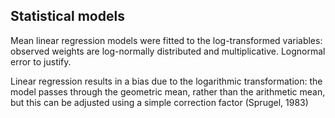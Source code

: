 
## Statistical models

Mean linear regression models were fitted to the log-transformed variables: observed weights are log-normally distributed and multiplicative. Lognormal error to justify. 

Linear regression results in a bias due to the logarithmic transformation: the model passes through the geometric mean, rather than the arithmetic mean, but this can be adjusted using a simple correction factor (Sprugel, 1983)

\pagebreak